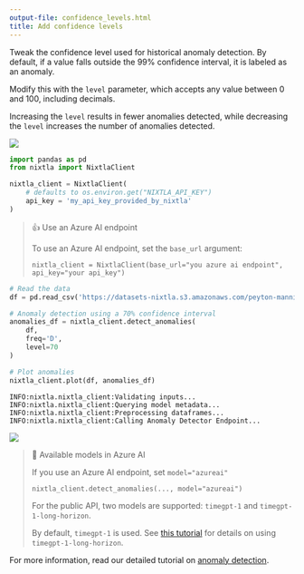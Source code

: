 ```yaml
---
output-file: confidence_levels.html
title: Add confidence levels
---
```



Tweak the confidence level used for historical anomaly detection. By
default, if a value falls outside the 99% confidence interval, it is
labeled as an anomaly.

Modify this with the `level` parameter, which accepts any value between
0 and 100, including decimals.

Increasing the `level` results in fewer anomalies detected, while
decreasing the `level` increases the number of anomalies detected.

[![](https://colab.research.google.com/assets/colab-badge.svg)](https://colab.research.google.com/github/Nixtla/nixtla/blob/main/nbs/docs/capabilities/anomaly-detection/04_confidence_levels.ipynb)

```python
import pandas as pd
from nixtla import NixtlaClient
```


```python
nixtla_client = NixtlaClient(
    # defaults to os.environ.get("NIXTLA_API_KEY")
    api_key = 'my_api_key_provided_by_nixtla'
)
```

> 👍 Use an Azure AI endpoint
>
> To use an Azure AI endpoint, set the `base_url` argument:
>
> `nixtla_client = NixtlaClient(base_url="you azure ai endpoint", api_key="your api_key")`

```python
# Read the data
df = pd.read_csv('https://datasets-nixtla.s3.amazonaws.com/peyton-manning.csv')

# Anomaly detection using a 70% confidence interval
anomalies_df = nixtla_client.detect_anomalies(
    df, 
    freq='D',
    level=70
)

# Plot anomalies
nixtla_client.plot(df, anomalies_df)
```

``` text
INFO:nixtla.nixtla_client:Validating inputs...
INFO:nixtla.nixtla_client:Querying model metadata...
INFO:nixtla.nixtla_client:Preprocessing dataframes...
INFO:nixtla.nixtla_client:Calling Anomaly Detector Endpoint...
```

![](/nixtla/docs/capabilities/historical-anomaly-detection/04_confidence_levels_files/figure-markdown_strict/cell-5-output-2.png)

> 📘 Available models in Azure AI
>
> If you use an Azure AI endpoint, set `model="azureai"`
>
> `nixtla_client.detect_anomalies(..., model="azureai")`
>
> For the public API, two models are supported: `timegpt-1` and
> `timegpt-1-long-horizon`.
>
> By default, `timegpt-1` is used. See [this
> tutorial](https://docs.nixtla.io/docs/tutorials-long_horizon_forecasting)
> for details on using `timegpt-1-long-horizon`.

For more information, read our detailed tutorial on [anomaly
detection](https://docs.nixtla.io/docs/tutorials/anomaly_detection).

